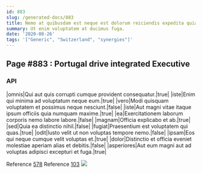 ```yaml
---
id: 883
slug: /generated-docs/883
title: Nemo at quibusdam est neque est dolorum reiciendis expedita quia.
summary: Ut enim voluptatem at ducimus fuga.
date: '2020-08-26'
tags: '["Generic", "Switzerland", "synergies"]'
---
```


## Page #883 : Portugal drive integrated Executive
### API

|omnis|Qui aut quis corrupti cumque provident consequatur.|true|
|iste|Enim qui minima ad voluptatum neque eum.|true|
|vero|Modi quisquam voluptatem et possimus neque nesciunt.|false|
|iste|Aut magni vitae itaque ipsum officiis quia numquam maxime.|true|
|ea|Exercitationem laborum corporis nemo labore labore.|false|
|magnam|Officia explicabo et ab.|true|
|sed|Quia ea distinctio nihil.|false|
|fugiat|Praesentium est voluptatem qui quas.|true|
|odit|Iusto velit ut non voluptas tempore nemo.|false|
|ipsam|Eos qui neque cumque velit voluptas et.|true|
|dolor|Distinctio et officia eveniet molestiae aperiam alias et debitis.|false|
|asperiores|Aut eum magni aut ad voluptas adipisci excepturi et fuga.|true|

Reference [578](/578)
Reference [103](/103)
![](/assets/cats-3.jpg)


